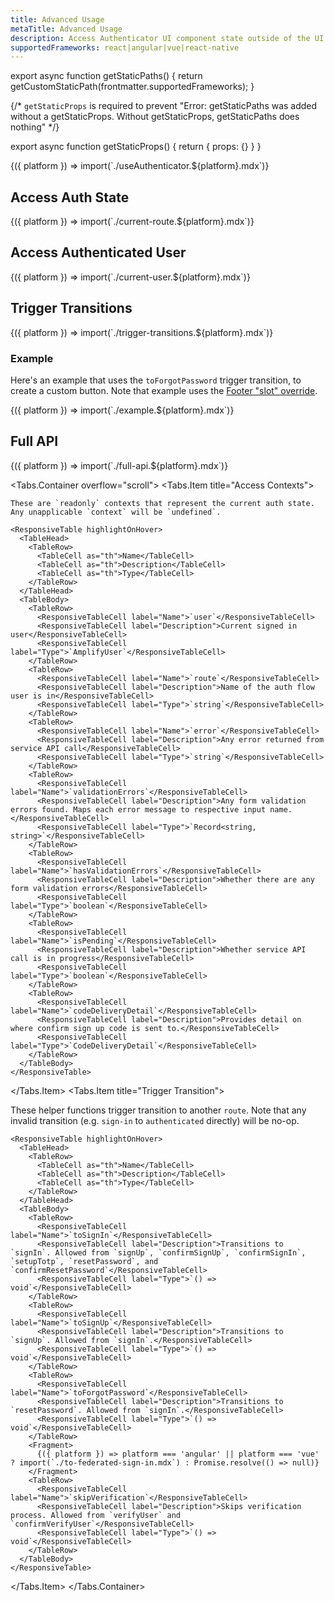 ```yaml
---
title: Advanced Usage
metaTitle: Advanced Usage
description: Access Authenticator UI component state outside of the UI component
supportedFrameworks: react|angular|vue|react-native
---
```



export async function getStaticPaths() {
  return getCustomStaticPath(frontmatter.supportedFrameworks);
}

{/*  `getStaticProps` is required to prevent "Error: getStaticPaths was added without a getStaticProps. Without getStaticProps, getStaticPaths does nothing" */}

export async function getStaticProps() {
  return { props: {} }
}

<Fragment>
  {({ platform }) => import(`./useAuthenticator.${platform}.mdx`)}
</Fragment>

## Access Auth State

<Fragment>
  {({ platform }) => import(`./current-route.${platform}.mdx`)}
</Fragment>

## Access Authenticated User

<Fragment>
  {({ platform }) => import(`./current-user.${platform}.mdx`)}
</Fragment>

## Trigger Transitions

<Fragment>
  {({ platform }) => import(`./trigger-transitions.${platform}.mdx`)}
</Fragment>

### Example

Here's an example that uses the `toForgotPassword` trigger transition, to create a custom button. Note that example uses the [Footer "slot" override](../authenticator/customization#headers--footers).

<Fragment>
  {({ platform }) => import(`./example.${platform}.mdx`)}
</Fragment>

## Full API

<Fragment>
  {({ platform }) => import(`./full-api.${platform}.mdx`)}
</Fragment>

<Tabs.Container overflow="scroll">
  <Tabs.Item title="Access Contexts">

    These are `readonly` contexts that represent the current auth state. Any unapplicable `context` will be `undefined`.

    <ResponsiveTable highlightOnHover>
      <TableHead>
        <TableRow>
          <TableCell as="th">Name</TableCell>
          <TableCell as="th">Description</TableCell>
          <TableCell as="th">Type</TableCell>
        </TableRow>
      </TableHead>
      <TableBody>
        <TableRow>
          <ResponsiveTableCell label="Name">`user`</ResponsiveTableCell>
          <ResponsiveTableCell label="Description">Current signed in user</ResponsiveTableCell>
          <ResponsiveTableCell label="Type">`AmplifyUser`</ResponsiveTableCell>
        </TableRow>
        <TableRow>
          <ResponsiveTableCell label="Name">`route`</ResponsiveTableCell>
          <ResponsiveTableCell label="Description">Name of the auth flow user is in</ResponsiveTableCell>
          <ResponsiveTableCell label="Type">`string`</ResponsiveTableCell>
        </TableRow>
        <TableRow>
          <ResponsiveTableCell label="Name">`error`</ResponsiveTableCell>
          <ResponsiveTableCell label="Description">Any error returned from service API call</ResponsiveTableCell>
          <ResponsiveTableCell label="Type">`string`</ResponsiveTableCell>
        </TableRow>
        <TableRow>
          <ResponsiveTableCell label="Name">`validationErrors`</ResponsiveTableCell>
          <ResponsiveTableCell label="Description">Any form validation errors found. Maps each error message to respective input name.</ResponsiveTableCell>
          <ResponsiveTableCell label="Type">`Record<string, string>`</ResponsiveTableCell>
        </TableRow>
        <TableRow>
          <ResponsiveTableCell label="Name">`hasValidationErrors`</ResponsiveTableCell>
          <ResponsiveTableCell label="Description">Whether there are any form validation errors</ResponsiveTableCell>
          <ResponsiveTableCell label="Type">`boolean`</ResponsiveTableCell>
        </TableRow>
        <TableRow>
          <ResponsiveTableCell label="Name">`isPending`</ResponsiveTableCell>
          <ResponsiveTableCell label="Description">Whether service API call is in progress</ResponsiveTableCell>
          <ResponsiveTableCell label="Type">`boolean`</ResponsiveTableCell>
        </TableRow>
        <TableRow>
          <ResponsiveTableCell label="Name">`codeDeliveryDetail`</ResponsiveTableCell>
          <ResponsiveTableCell label="Description">Provides detail on where confirm sign up code is sent to.</ResponsiveTableCell>
          <ResponsiveTableCell label="Type">`CodeDeliveryDetail`</ResponsiveTableCell>
        </TableRow>
      </TableBody>
    </ResponsiveTable>
    
  </Tabs.Item>
  <Tabs.Item title="Trigger Transition">

These helper functions trigger transition to another `route`. Note that any invalid transition (e.g. `sign-in` to `authenticated` directly) will be no-op.

    
    <ResponsiveTable highlightOnHover>
      <TableHead>
        <TableRow>
          <TableCell as="th">Name</TableCell>
          <TableCell as="th">Description</TableCell>
          <TableCell as="th">Type</TableCell>
        </TableRow>
      </TableHead>
      <TableBody>
        <TableRow>
          <ResponsiveTableCell label="Name">`toSignIn`</ResponsiveTableCell>
          <ResponsiveTableCell label="Description">Transitions to `signIn`. Allowed from `signUp`, `confirmSignUp`, `confirmSignIn`, `setupTotp`, `resetPassword`, and `confirmResetPassword`</ResponsiveTableCell>
          <ResponsiveTableCell label="Type">`() => void`</ResponsiveTableCell>
        </TableRow>
        <TableRow>
          <ResponsiveTableCell label="Name">`toSignUp`</ResponsiveTableCell>
          <ResponsiveTableCell label="Description">Transitions to `signUp`. Allowed from `signIn`.</ResponsiveTableCell>
          <ResponsiveTableCell label="Type">`() => void`</ResponsiveTableCell>
        </TableRow>
        <TableRow>
          <ResponsiveTableCell label="Name">`toForgotPassword`</ResponsiveTableCell>
          <ResponsiveTableCell label="Description">Transitions to `resetPassword`. Allowed from `signIn`.</ResponsiveTableCell>
          <ResponsiveTableCell label="Type">`() => void`</ResponsiveTableCell>
        </TableRow>
        <Fragment>
          {({ platform }) => platform === 'angular' || platform === 'vue' ? import(`./to-federated-sign-in.mdx`) : Promise.resolve(() => null)}
        </Fragment>
        <TableRow>
          <ResponsiveTableCell label="Name">`skipVerification`</ResponsiveTableCell>
          <ResponsiveTableCell label="Description">Skips verification process. Allowed from `verifyUser` and `confirmVerifyUser`</ResponsiveTableCell>
          <ResponsiveTableCell label="Type">`() => void`</ResponsiveTableCell>
        </TableRow>
      </TableBody>
    </ResponsiveTable>
    
  </Tabs.Item>
</Tabs.Container>
